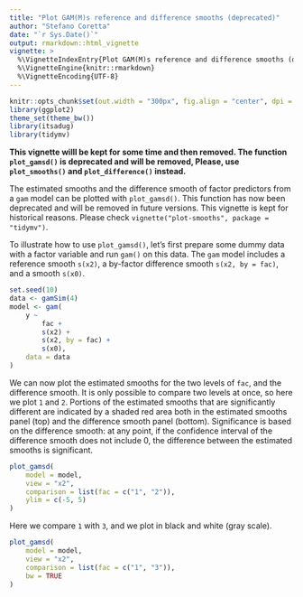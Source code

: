 ```yaml
---
title: "Plot GAM(M)s reference and difference smooths (deprecated)"
author: "Stefano Coretta"
date: "`r Sys.Date()`"
output: rmarkdown::html_vignette
vignette: >
  %\VignetteIndexEntry{Plot GAM(M)s reference and difference smooths (deprecated)}
  %\VignetteEngine{knitr::rmarkdown}
  %\VignetteEncoding{UTF-8}
---
```


```r
knitr::opts_chunk$set(out.width = "300px", fig.align = "center", dpi = 300)
library(ggplot2)
theme_set(theme_bw())
library(itsadug)
library(tidymv)
```

**This vignette willl be kept for some time and then removed. The function `plot_gamsd()` is deprecated and will be removed, Please, use `plot_smooths()` and `plot_difference()` instead.**

The estimated smooths and the difference smooth of factor predictors from a `gam` model can be plotted with `plot_gamsd()`.
This function has now been deprecated and will be removed in future versions.
This vignette is kept for historical reasons.
Please check `vignette("plot-smooths", package = "tidymv")`.

To illustrate how to use `plot_gamsd()`, let's first prepare some dummy data with a factor variable and run `gam()` on this data. The `gam` model includes a reference smooth `s(x2)`, a by-factor difference smooth `s(x2, by = fac)`, and a smooth `s(x0)`.

```r
set.seed(10)
data <- gamSim(4)
model <- gam(
    y ~
        fac +
        s(x2) +
        s(x2, by = fac) +
        s(x0),
    data = data
)
```

We can now plot the estimated smooths for the two levels of `fac`, and the difference smooth.
It is only possible to compare two levels at once, so here we plot `1` and `2`.
Portions of the estimated smooths that are significantly different are indicated by a shaded red area both in the estimated smooths panel (top) and the difference smooth panel (bottom).
Significance is based on the difference smooth: at any point, if the confidence interval of the difference smooth does not include 0, the difference between the estimated smooths is significant.

```r
plot_gamsd(
    model = model,
    view = "x2",
    comparison = list(fac = c("1", "2")),
    ylim = c(-5, 5)
)
```

Here we compare `1` with `3`, and we plot in black and white (gray scale).

```r
plot_gamsd(
    model = model,
    view = "x2",
    comparison = list(fac = c("1", "3")),
    bw = TRUE
)
```
